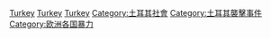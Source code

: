 [[Category:各國暴力事件|Turkey]]
[[Category:歐洲暴力|Turkey]]
[[Category:亞洲暴力|Turkey]]
[[Category:土耳其社會|Category:土耳其社會]]
[[Category:土耳其襲擊事件|Category:土耳其襲擊事件]]
[[Category:欧洲各国暴力|Category:欧洲各国暴力]]